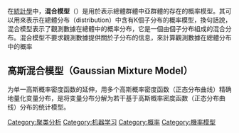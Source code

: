 {{multiple issues|
{{expand|time=2016-08-27T17:10:26+00:00}}
{{expert|time=2016-08-27T17:10:26+00:00}}
{{unreferenced|time=2016-08-27T17:10:26+00:00}}
}}

在[[統計學|統計學]]中，'''混合模型'''（{{lang-en|Mixture model}}）是用於表示總體群體中亞群體的存在的概率模型。其可以用來表示在總體分布（distribution）中含有K個子分布的概率模型，換句話說，混合模型表示了觀測數據在總體中的概率分布，它是一個由個子分布組成的混合分布。混合模型不要求觀測數據提供關於子分布的信息，來計算觀測數據在總體分布中的概率

== 高斯混合模型（Gaussian Mixture Model） ==
为单一高斯概率密度函数的延伸，用多个高斯概率密度函数（正态分布曲线）精确地量化变量分布，是将变量分布分解为若干基于高斯概率密度函数（正态分布曲线）分布的统计模型。

[[Category:聚类分析|Category:聚类分析]]
[[Category:机器学习|Category:机器学习]]
[[Category:概率|Category:概率]]
[[Category:機率模型|Category:機率模型]]